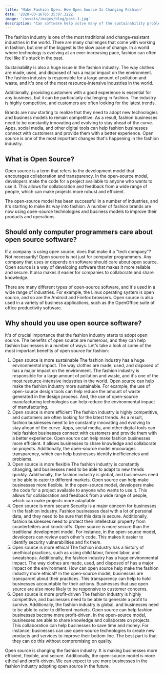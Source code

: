 ```yaml
---
title: 'Make Fashion Open: How Open Source Is Changing Fashion'
date: '2020-03-16T05:35:07.322Z'
image: '/assets/images/blog/post-1.jpg'
description: "Can software help solve many of the sustainability problems that fashion and textile brands are facing? How can open source help?"
---
```


The fashion industry is one of the most traditional and change-resistant industries in the world. There are many challenges that come with working in fashion, but one of the biggest is the slow pace of change. In a world where technology is evolving at an ever-increasing pace, fashion can often feel like it's stuck in the past.

Sustainability is also a huge issue in the fashion industry. The way clothes are made, used, and disposed of has a major impact on the environment. The fashion industry is responsible for a large amount of pollution and waste, and it's one of the most resource-intensive industries in the world.

Additionally, providing customers with a good experience is essential for any business, but it can be particularly challenging in fashion. The industry is highly competitive, and customers are often looking for the latest trends.

Brands are now starting to realize that they need to adopt new technologies and business models to remain competitive. As a result, fashion businesses need to be constantly innovating and evolving to stay ahead of the curve. Apps, social media, and other digital tools can help fashion businesses connect with customers and provide them with a better experience. Open source is one of the most important changes that's happening in the fashion industry.

## What is Open Source?

Open source is a term that refers to the development model that encourages collaboration and transparency. In the open-source model, developers make the code for a project available to anyone who wants to use it. This allows for collaboration and feedback from a wide range of people, which can make projects more robust and efficient.

The open-source model has been successful in a number of industries, and it's starting to make its way into fashion. A number of fashion brands are now using open-source technologies and business models to improve their products and operations.

## Should only computer programmers care about open source software?

If a company is using open source, does that make it a "tech company"?
Not necessarily! Open source is not just for computer programmers. Any company that uses or depends on software should care about open source. Open source is a way of developing software that makes it more reliable and secure. It also makes it easier for companies to collaborate and share knowledge.

There are many different types of open-source software, and it's used in a wide range of industries. For example, the Linux operating system is open source, and so are the Android and Firefox browsers. Open source is also used in a variety of business applications, such as the OpenOffice suite of office productivity software.

## Why should you use open source software?

It's of crucial importance that the fashion industry starts to adopt open source. The benefits of open source are numerous, and they can help fashion businesses in a number of ways. Let's take a look at some of the most important benefits of open source for fashion:

1. Open source is more sustainable
The fashion industry has a huge environmental impact. The way clothes are made, used, and disposed of has a major impact on the environment. The fashion industry is responsible for a large amount of pollution and waste, and it's one of the most resource-intensive industries in the world.
Open source can help make the fashion industry more sustainable. For example, the use of open-source design tools can help reduce the amount of waste generated in the design process. And, the use of open-source manufacturing technologies can help reduce the environmental impact of manufacturing.
2. Open source is more efficient
The fashion industry is highly competitive, and customers are often looking for the latest trends. As a result, fashion businesses need to be constantly innovating and evolving to stay ahead of the curve. Apps, social media, and other digital tools can help fashion businesses connect with customers and provide them with a better experience.
Open source can help make fashion businesses more efficient. It allows businesses to share knowledge and collaborate on projects. Additionally, the open-source model encourages transparency, which can help businesses identify inefficiencies and problems.
3. Open source is more flexible
The fashion industry is constantly changing, and businesses need to be able to adapt to new trends quickly. Additionally, the fashion industry is global, and businesses need to be able to cater to different markets.
Open source can help make businesses more flexible. In the open-source model, developers make the code for a project available to anyone who wants to use it. This allows for collaboration and feedback from a wide range of people, which can make projects more adaptable.
4. Open source is more secure
Security is a major concern for businesses in the fashion industry. Fashion businesses deal with a lot of personal data, and they need to be sure that this data is secure. Additionally, fashion businesses need to protect their intellectual property from counterfeiters and knock-offs.
Open source is more secure than the traditional development model. For instance, in the open-source model, developers can review each other's code. This makes it easier to identify security vulnerabilities and fix them.
5. Open source is more ethical
The fashion industry has a history of unethical practices, such as using child labor, forced labor, and sweatshops. Additionally, the fashion industry has a huge environmental impact. The way clothes are made, used, and disposed of has a major impact on the environment.
How can open source help make the fashion industry more ethical? In the open-source model, businesses are transparent about their practices. This transparency can help to hold businesses accountable for their actions. Businesses that use open source are also more likely to be responsive to customer concerns.
6. Open source is more profit-driven
The fashion industry is highly competitive, and businesses need to be able to generate a profit to survive. Additionally, the fashion industry is global, and businesses need to be able to cater to different markets.
Open source can help fashion businesses become more profit-driven. In the open-source model, businesses are able to share knowledge and collaborate on projects. This collaboration can help businesses to save time and money. For instance, businesses can use open-source technologies to create new products and services to improve their bottom line. The best part is that they can do this without compromising on quality.

Open source is changing the fashion industry. It is making businesses more efficient, flexible, and secure. Additionally, the open-source model is more ethical and profit-driven. We can expect to see more businesses in the fashion industry adopting open source in the future.



